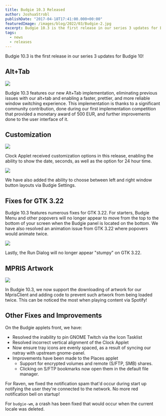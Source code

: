```yaml
---
title: Budgie 10.3 Released
author: JoshuaStrobl
publishDate: "2017-04-18T17:41:00.000+00:00"
featuredImage: /images/blog/2022/03/Budgie-2.jpg
excerpt: Budgie 10.3 is the first release in our series 3 updates for Budgie 10!
tags:
  - news
  - releases
---
```


Budgie 10.3 is the first release in our series 3 updates for Budgie 10!

## Alt+Tab

![](/images/blog/2022/03/Budgie_AltTab.jpg)

Budgie 10.3 features our new Alt+Tab implementation, eliminating previous issues with our alt+tab and enabling a faster, prettier, and more reliable window switching experience. This implementation is thanks to a significant community contribution, done during our first implementation competition that provided a monetary award of 500 EUR, and further improvements done to the user interface of it.

## Customization

![](/images/blog/2022/03/Budgie_ClockApplet.jpg)

Clock Applet received customization options in this release, enabling the ability to show the date, seconds, as well as the option for 24 hour time.

![](/images/blog/2022/03/Budgie_Button_Layout.jpg)

We have also added the ability to choose between left and right window button layouts via Budgie Settings.

## Fixes for GTK 3.22

Budgie 10.3 features numerous fixes for GTK 3.22. For starters, Budgie Menu and other popovers will no longer appear to move from the top to the bottom of your screen when the Budgie panel is located on the bottom. We have also resolved an animation issue from GTK 3.22 where popovers would animate twice.

![](/images/blog/2022/03/Budgie_RunDialog.jpg)

Lastly, the Run Dialog will no longer appear "stumpy" on GTK 3.22.

## MPRIS Artwork

![](/images/blog/2022/03/Budgie_Spotify.jpg)

In Budgie 10.3, we now support the downloading of artwork for our MprisClient and adding code to prevent such artwork from being loaded twice. This can be noticed the most when playing content via Spotify!

## Other Fixes and Improvements

On the Budgie applets front, we have:

- Resolved the inability to pin GNOME Twitch via the Icon Tasklist
- Resolved incorrect vertical alignment of the Clock Applet
- Now ensure tray icons are evenly spaced, as a result of syncing our natray with upstream gnome-panel.
- Improvements have been made to the Places applet
  - Support for encrypted volumes and remote (S/FTP, SMB) shares.
  - Clicking on S/FTP bookmarks now open them in the default file manager.

For Raven, we fixed the notification spam that'd occur during start up notifying the user they're connected to the network. No more red notification bell on startup!

For `budgie-wm`, a crash has been fixed that would occur when the current locale was deleted.

<OCCallout />
